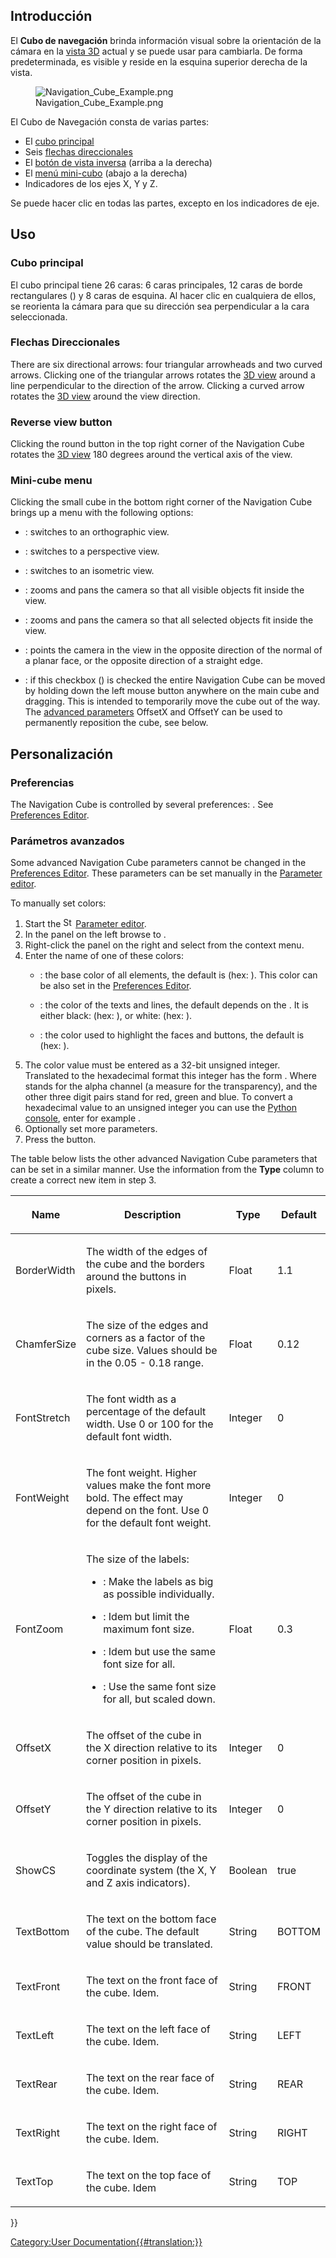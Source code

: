 <languages/>

{{Docnav
|[[Selection_methods/es|Métodos de selección]]
|[[Document_structure/es|Estructura del documento]]
}}

{{TOCright}}

<span id="Introduction"></span>
== Introducción ==

El '''Cubo de navegación''' brinda información visual sobre la orientación de la cámara en la [[3D_view/es|vista 3D]] actual y se puede usar para cambiarla.  De forma predeterminada, es visible y reside en la esquina superior derecha de la vista.

[[File:Navigation_Cube_Example.png]]

El Cubo de Navegación consta de varias partes:
* El [[#Main_cube|cubo principal]]
* Seis [[#Directional_arrows|flechas direccionales]]
* El [[#Reverse_view_button|botón de vista inversa]] (arriba a la derecha) {{Version|0.20}}
* El [[#Mini-cube_menu|menú mini-cubo]] (abajo a la derecha)
* Indicadores de los ejes X, Y y Z. 

Se puede hacer clic en todas las partes, excepto en los indicadores de eje.

<span id="Usage"></span>
== Uso ==

<span id="Main_cube"></span>
=== Cubo principal ===

El cubo principal tiene 26 caras: 6 caras principales, 12 caras de borde rectangulares ({{Version|0.20}}) y 8 caras de esquina.  Al hacer clic en cualquiera de ellos, se reorienta la cámara para que su dirección sea perpendicular a la cara seleccionada.

<span id="Directional_arrows"></span>
=== Flechas Direccionales === 

There are six directional arrows: four triangular arrowheads and two curved arrows. Clicking one of the triangular arrows rotates the [[3D_view|3D view]] around a line perpendicular to the direction of the arrow. Clicking a curved arrow rotates the [[3D_view|3D view]] around the view direction.

=== Reverse view button ===

Clicking the round button in the top right corner of the Navigation Cube rotates the [[3D_view|3D view]] 180 degrees around the vertical axis of the view.

=== Mini-cube menu ===

Clicking the small cube in the bottom right corner of the Navigation Cube brings up a menu with the following options:
* {{MenuCommand|[[Image:Std_OrthographicCamera.svg|16px]] [[Std_OrthographicCamera|Orthographic view]]}}: switches to an orthographic view.
* {{MenuCommand|[[Image:Std_PerspectiveCamera.svg|16px]] [[Std_PerspectiveCamera|Perspective view]]}}: switches to a perspective view.
* {{MenuCommand|[[Image:Std_ViewIsometric.svg|16px]] [[Std_ViewIsometric|Isometric]]}}: switches to an isometric view.
* {{MenuCommand|[[Image:Std_ViewFitAll.svg|16px]] [[Std_ViewFitAll|Fit all]]}}: zooms and pans the camera so that all visible objects fit inside the view.
* {{MenuCommand|[[Image:Std_ViewFitSelection.svg|16px]] [[Std_ViewFitSelection|Fit selection]]}}: zooms and pans the camera so that all selected objects fit inside the view. {{Version|1.0}}
* {{MenuCommand|[[Image:Std_AlignToSelection.svg|16px]] [[Std_AlignToSelection|Align to selection]]}}: points the camera in the view in the opposite direction of the normal of a planar face, or the opposite direction of a straight edge. {{Version|1.0}}
* {{MenuCommand|Movable navigation cube}}: if this checkbox ({{Version|0.21}}) is checked the entire Navigation Cube can be moved by holding down the left mouse button anywhere on the main cube and dragging. This is intended to temporarily move the cube out of the way. The [[#Advanced_parameters|advanced parameters]] OffsetX and OffsetY can be used to permanently reposition the cube, see  below.

<span id="Customization"></span>
== Personalización ==

<span id="Preferences"></span>
=== Preferencias ===

The Navigation Cube is controlled by several preferences: {{MenuCommand|Edit → Preferences... → Display → Navigation → Navigation cube}}. See [[Preferences_Editor#Navigation|Preferences Editor]].

<span id="Advanced_parameters"></span>
=== Parámetros avanzados ===

Some advanced Navigation Cube parameters cannot be changed in the [[Preferences_Editor#Navigation|Preferences Editor]]. These parameters can be set manually in the [[Std_DlgParameter|Parameter editor]].

To manually set colors:

# Start the [[Image:Std_DlgParameter.svg|16px]] [[Std_DlgParameter|Parameter editor]].
# In the panel on the left browse to {{MenuCommand|BaseApp → Preferences → NaviCube}}.
# Right-click the panel on the right and select {{MenuCommand|New unsigned item}} from the context menu.
# Enter the name of one of these colors:
#* {{MenuCommand|BaseColor}}: the base color of all elements, the default is {{Value|3806916544}} (hex: {{Value|e2e8efc0}}). This color can be also set in the [[Preferences_Editor#Navigation|Preferences Editor]]. {{Version|0.21}}
#* {{MenuCommand|EmphaseColor}}: the color of the texts and lines, the default depends on the {{MenuCommand|BaseColor}}. It is either black: {{Value|255}} (hex: {{Value|000000ff}}), or white: {{Value|4294967295}} (hex: {{Value|ffffffff}}). {{Version|0.21}}
#* {{MenuCommand|HiliteColor}}: the color used to highlight the faces and buttons, the default is {{Value|2867003391}} (hex: {{Value|aae2ffff}}).
# The color value must be entered as a 32-bit unsigned integer. Translated to the hexadecimal format this integer has the form {{Value|RRGGBBAA}}. Where {{Value|AA}} stands for the alpha channel (a measure for the transparency), and the other three digit pairs stand for red, green and blue. To convert a hexadecimal value to an unsigned integer you can use the [[Python_console|Python console]], enter for example {{Incode|int("323232ff", 16)}}.
# Optionally set more parameters.
# Press the {{Button|Close}} button.

The table below lists the other advanced Navigation Cube parameters that can be set in a similar manner. Use the information from the '''Type''' column to create a correct new item in step 3.

{| class="wikitable"
|-
! Name
! Description
! Type
! Default

|-
| BorderWidth
| The width of the edges of the cube and the borders around the buttons in pixels.
| Float
| 1.1

|-
| ChamferSize
| The size of the edges and corners as a factor of the cube size. Values should be in the 0.05 - 0.18 range.

{{Version|0.21}}
| Float
| 0.12

|-
| FontStretch
| The font width as a percentage of the default width. Use 0 or 100 for the default font width.
| Integer
| 0

|-
| FontWeight
| The font weight. Higher values make the font more bold. The effect may depend on the font. Use 0 for the default font weight.
| Integer
| 0

|-
| FontZoom
| The size of the labels:
* {{Value|FontZoom &#61; 1.0}}: Make the labels as big as possible individually.
* {{Value|0.0 < FontZoom < 1.0}}: Idem but limit the maximum font size.
* {{Value|FontZoom &#61; 0.0}}: Idem but use the same font size for all.
* {{Value|FontZoom < 0.0}}: Use the same font size for all, but scaled down.

{{Version|0.21}}
| Float
| 0.3

|-
| OffsetX
| The offset of the cube in the X direction relative to its corner position in pixels.
| Integer
| 0

|-
| OffsetY
| The offset of the cube in the Y direction relative to its corner position in pixels.
| Integer
| 0

|-
| ShowCS
| Toggles the display of the coordinate system (the X, Y and Z axis indicators).
| Boolean
| true

|-
| TextBottom
| The text on the bottom face of the cube. The default value should be translated.
| String
| BOTTOM

|-
| TextFront
| The text on the front face of the cube. Idem.
| String
| FRONT

|-
| TextLeft
| The text on the left face of the cube. Idem.
| String
| LEFT

|-
| TextRear
| The text on the rear face of the cube. Idem.
| String
| REAR

|-
| TextRight
| The text on the right face of the cube. Idem.
| String
| RIGHT

|-
| TextTop
| The text on the top face of the cube. Idem
| String
| TOP

|}


{{Docnav
|[[Selection_methods|Selection methods]]
|[[Document_structure|Document structure]]
}}

{{Userdocnavi{{#translation:}}}}
[[Category:User Documentation{{#translation:}}]]